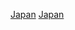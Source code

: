 {{year by category
| m = 2
| c = 0
| d = 0
| y = 8
| cat     = 日本體育
| sortkey = 體育
| parent  = 各年日本体育
| subcat  = 2008年日本
}}

[[Category:2008年亞洲體育|Japan]]
[[Category:2008年各國體育|Japan]]